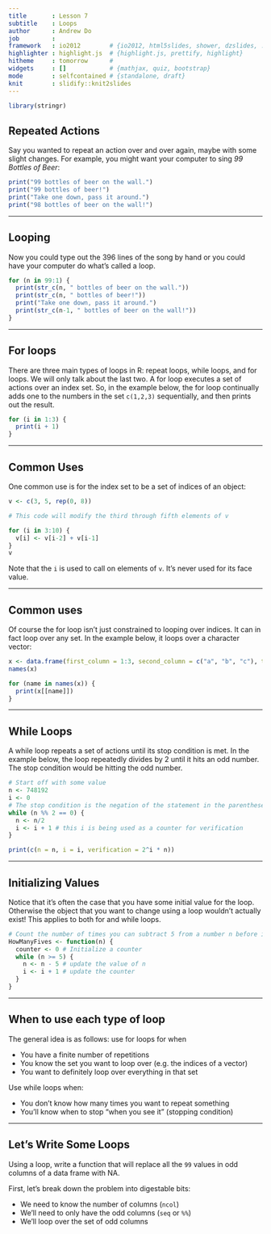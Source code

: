 ---
title       : Lesson 7
subtitle    : Loops
author      : Andrew Do
job         : 
framework   : io2012        # {io2012, html5slides, shower, dzslides, ...}
highlighter : highlight.js  # {highlight.js, prettify, highlight}
hitheme     : tomorrow      # 
widgets     : []            # {mathjax, quiz, bootstrap}
mode        : selfcontained # {standalone, draft}
knit        : slidify::knit2slides
---

```{r, echo = F}
library(stringr)
```

## Repeated Actions

Say you wanted to repeat an action over and over again, maybe with some slight changes.  For example, you might want your computer to sing _99 Bottles of Beer_:
```{r}
print("99 bottles of beer on the wall.")
print("99 bottles of beer!")
print("Take one down, pass it around.")
print("98 bottles of beer on the wall!")
```

---

## Looping

Now you could type out the 396 lines of the song by hand or you could have your computer do what's called a loop.
```{r}
for (n in 99:1) {
  print(str_c(n, " bottles of beer on the wall."))
  print(str_c(n, " bottles of beer!"))
  print("Take one down, pass it around.")
  print(str_c(n-1, " bottles of beer on the wall!"))
}
```

---

## For loops

There are three main types of loops in R: repeat loops, while loops, and for loops.  We will only talk about the last two.  A for loop executes a set of actions over an index set.  So, in the example below, the for loop continually adds one to the numbers in the set `c(1,2,3)` sequentially, and then prints out the result.

```{r}
for (i in 1:3) {
  print(i + 1)
}
```

---

## Common Uses

One common use is for the index set to be a set of indices of an object:
```{r}
v <- c(3, 5, rep(0, 8))

# This code will modify the third through fifth elements of v

for (i in 3:10) {
  v[i] <- v[i-2] + v[i-1]
}
v
```
Note that the `i` is used to call on elements of `v`.  It's never used for its face value.

---

## Common uses

Of course the for loop isn't just constrained to looping over indices.  It can in fact loop over any set.  In the example below, it loops over a character vector:

```{r}
x <- data.frame(first_column = 1:3, second_column = c("a", "b", "c"), third_column = 7:9)
names(x)

for (name in names(x)) {
  print(x[[name]])
}
```

---

## While Loops

A while loop repeats a set of actions until its stop condition is met.  In the example below, the loop repeatedly divides by 2 until it hits an odd number.  The stop condition would be hitting the odd number.

```{r}
# Start off with some value
n <- 748192
i <- 0
# The stop condition is the negation of the statement in the parentheses
while (n %% 2 == 0) {
  n <- n/2
  i <- i + 1 # this i is being used as a counter for verification
}

print(c(n = n, i = i, verification = 2^i * n))
```

---

## Initializing Values
Notice that it's often the case that you have some initial value for the loop.  Otherwise the object that you want to change using a loop wouldn't actually exist!  This applies to both for and while loops. 

```{r}
# Count the number of times you can subtract 5 from a number n before it's less than 5
HowManyFives <- function(n) {
  counter <- 0 # Initialize a counter
  while (n >= 5) {
    n <- n - 5 # update the value of n
    i <- i + 1 # update the counter
  }
}
```

---

## When to use each type of loop

The general idea is as follows: use for loops for when

* You have a finite number of repetitions
* You know the set you want to loop over (e.g. the indices of a vector)
* You want to definitely loop over everything in that set

Use while loops when:

* You don't know how many times you want to repeat something
* You'll know when to stop "when you see it" (stopping condition)

---

## Let's Write Some Loops

Using a loop, write a function that will replace all the `99` values in odd columns of a data frame with NA.

First, let's break down the problem into digestable bits:

* We need to know the number of columns (`ncol`)
* We'll need to only have the odd columns (`seq` or `%%`)
* We'll loop over the set of odd columns

